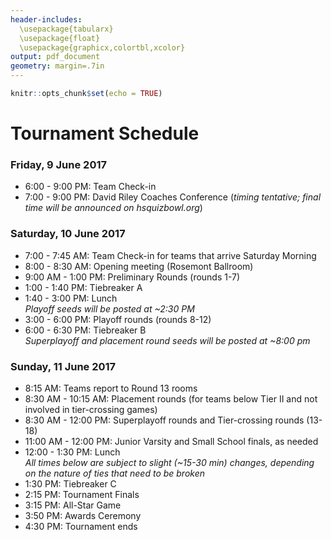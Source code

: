 ```yaml
---
header-includes:
  \usepackage{tabularx}
  \usepackage{float}
  \usepackage{graphicx,colortbl,xcolor}
output: pdf_document
geometry: margin=.7in
---
```

  
```r
knitr::opts_chunk$set(echo = TRUE)
```

\includegraphics{~/Desktop/PACE2017large.png}
\begin{center}
{\huge \textbf{2017 PACE NSC Tournament Schedule}}
\end{center}

# Tournament Schedule

### Friday, 9 June 2017
- 6:00 - 9:00 PM: Team Check-in 
- 7:00 - 9:00 PM: David Riley Coaches Conference (*timing tentative; final time will be announced on hsquizbowl.org*)

### Saturday, 10 June 2017

- 7:00 - 7:45 AM: Team Check-in for teams that arrive Saturday Morning
- 8:00 - 8:30 AM: Opening meeting (Rosemont Ballroom)
- 9:00 AM - 1:00 PM: Preliminary Rounds (rounds 1-7)
- 1:00 - 1:40 PM: Tiebreaker A
- 1:40 - 3:00 PM: Lunch    
*Playoff seeds will be posted at ~2:30 PM*
- 3:00 - 6:00 PM: Playoff rounds (rounds 8-12)
- 6:00 - 6:30 PM: Tiebreaker B  
*Superplayoff and placement round seeds will be posted at ~8:00 pm*
  
### Sunday, 11 June 2017
- 8:15 AM: Teams report to Round 13 rooms
- 8:30 AM - 10:15 AM: Placement rounds (for teams below Tier II and not involved in tier-crossing games)
- 8:30 AM - 12:00 PM: Superplayoff rounds and Tier-crossing rounds (13-18)
- 11:00 AM - 12:00 PM: Junior Varsity and Small School finals, as needed
- 12:00 - 1:30 PM: Lunch    
*All times below are subject to slight (~15-30 min) changes, depending on the nature of ties that need to be broken*
- 1:30 PM: Tiebreaker C
- 2:15 PM: Tournament Finals
- 3:15 PM: All-Star Game
- 3:50 PM: Awards Ceremony
- 4:30 PM: Tournament ends

\clearpage